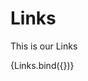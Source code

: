 
<Meta title="components/organisms/sections/Links" decorators={[withDesign]} />

# Links

This is our Links

<Canvas>
  <Story
    name="Links"
    parameters={{
      design: {
        type: 'figma',
        url: '',
      },
    }}
    args={{
      title: 'Lorem Ipsum',
      pageLinks: [
        { title: 'Nocľah a útulok pre ľudí bez domova ', url: '#' },
        { title: 'Mestský terénny tím', url: '#' },
        { title: 'Lorem Ipsum', url: '#' },
      ],
    }}
  >
    {Links.bind({})}
  </Story>
</Canvas>

<ArgsTable of={Links} />
